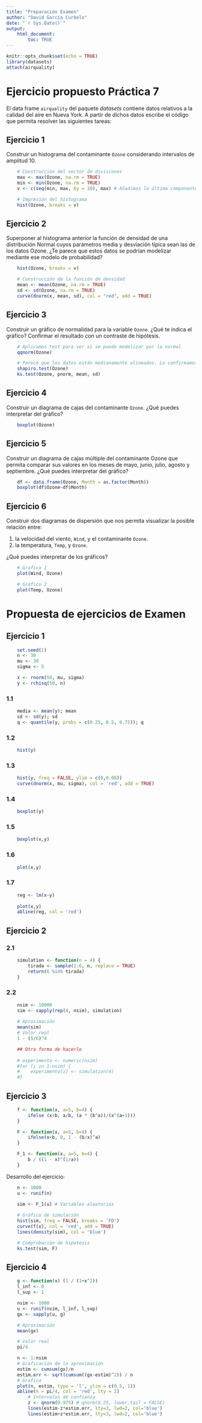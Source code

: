 ```yaml
---
title: "Preparación Examen"
author: "David García Curbelo"
date: "`r Sys.Date()`"
output: 
    html_document:
        toc: TRUE
---
```



```r
knitr::opts_chunk$set(echo = TRUE)
library(datasets)
attach(airquality)
```

# Ejercicio propuesto Práctica 7

El data frame `airquality` del paquete *datasets* contiene datos relativos a la calidad del
aire en Nueva York. A partir de dichos datos escribe el código que permita resolver las
siguientes tareas:

## Ejercicio 1

Construir un histograma del contaminante `Ozone` considerando intervalos de amplitud 10.
```r
    # Construcción del vector de divisiones
    max <- max(Ozone, na.rm = TRUE)
    min <- min(Ozone, na.rm = TRUE)
    v <- c(seq(min, max, by = 10), max) # Añadimos la última componente de la secuencia

    # Impresión del histograma
    hist(Ozone, breaks = v)
```


## Ejercicio 2

Superponer al histograma anterior la función de densidad de una distribución Normal
 cuyos parámetros media y desviación típica sean las de los datos Ozone. ¿Te
parece que estos datos se podrían modelizar mediante ese modelo de probabilidad?

```r
    hist(Ozone, breaks = v)

    # Construcción de la función de densidad
    mean <- mean(Ozone, na.rm = TRUE)
    sd <- sd(Ozone, na.rm = TRUE)
    curve(dnorm(x, mean, sd), col = "red", add = TRUE)
```


## Ejercicio 3

Construir un gráfico de normalidad para la variable `Ozone`. ¿Qué te indica el gráfico?
Confirmar el resultado con un contraste de hipótesis.
```r
    # Aplicamos test para ver si se puede modelizar por la normal
    qqnorm(Ozone)

    # Parece que los datos están medianamente alineados. Lo confirmamos con los test
    shapiro.test(Ozone)
    ks.test(Ozone, pnorm, mean, sd)
```


## Ejercicio 4

Construir un diagrama de cajas del contaminante `Ozone`. ¿Qué puedes interpretar
del gráfico?

```r
    boxplot(Ozone)
```


## Ejercicio 5

Construir un diagrama de cajas múltiple del contaminante Ozone que permita comparar 
sus valores en los meses de mayo, junio, julio, agosto y septiembre. ¿Qué
puedes interpretar del gráfico?
  
```r
    df <- data.frame(Ozone, Month = as.factor(Month))
    boxplot(df$Ozone~df$Month)
```


## Ejercicio 6

Construir dos diagramas de dispersión que nos permita visualizar la posible relación
entre: 

1. la velocidad del viento, `Wind`, y el contaminante `Ozone`.
2. la temperatura, `Temp`, y `Ozone`. 

¿Qué puedes interpretar de los gráficos?

```r
    # Grafico 1
    plot(Wind, Ozone)

    # Grafico 2
    plot(Temp, Ozone)
```



# Propuesta de ejercicios de Examen

## Ejercicio 1

```r
    set.seed(1)
    n <- 30
    mu <- 30
    sigma <- 5

    x <- rnorm(50, mu, sigma)
    y <- rchisq(50, n)
```

### 1.1
```r
    media <- mean(y); mean
    sd <- sd(y); sd
    q <- quantile(y, probs = c(0.25, 0.5, 0.75)); q
```

### 1.2
```r
    hist(y)
```

### 1.3
```r
    hist(y, freq = FALSE, ylim = c(0,0.08))
    curve(dnorm(x, mu, sigma), col = 'red', add = TRUE)
```

### 1.4
```r
    boxplot(y)
```

### 1.5
```r
    boxplot(x,y)
```

### 1.6
```r
    plot(x,y)
```

### 1.7
```r
    reg <- lm(x~y)
    
    plot(x,y)
    abline(reg, col = 'red')
```


## Ejercicio 2

### 2.1
```r
    simulation <- function(n = 4) {
        tirada <- sample(1:6, n, replace = TRUE)
        return(6 %in% tirada)
    }
```

### 2.2
```r
    nsim <- 10000
    sim <- sapply(rep(4, nsim), simulation)
    
    # Aproximación
    mean(sim)
    # Valor real
    1 - (5/6)^4

    ## Otra forma de hacerlo
    
    # experimento <- numeric(nsim)
    #for (i in 1:nsim) {
    #    experimento[i] <- simulation(4)
    #}
```


## Ejercicio 3

```r
    f <- function(x, a=5, b=4) {
        ifelse (x<b, a/b, (a * (b^a))/(x^(a+1)))
    }

    F <- function(x, a=5, b=4) {
        ifelse(x<b, 0, 1 - (b/x)^a)
    }

    F_1 <- function(x, a=5, b=4) {
        b / ((1 - x)^(1/a))
    }
```
Desarrollo del ejercicio:
```r
    n <- 1000
    u <- runif(n)
    
    sim <- F_1(u) # Variables aleatorias

    # Gráfico de simulación
    hist(sim, freq = FALSE, breaks = 'FD')
    curve(f(x), col = 'red', add = TRUE)
    lines(density(sim), col = 'blue')

    # Comprobación de hipotesis
    ks.test(sim, F) 
```


## Ejercicio 4
```r
    g <- function(x) (1 / (1+x^2))
    l_inf <- 0
    l_sup <- 1

    nsim <- 1000
    u <- runif(nsim, l_inf, l_sup)
    gx <- sapply(u, g)

    # Aproximación
    mean(gx)

    # Valor real
    pi/4
```

```r
    n <- 1:nsim
    # Graficación de la aproximación
    estim <- cumsum(gx)/n 
    estim.err <- sqrt(cumsum((gx-estim)^2)) / n
    # Grafica
    plot(n, estim, type = 'l', ylim = c(0.5, 1))
    abline(h = pi/4, col = 'red', lty = 2)
        # Intervalos de confianza
        z <- qnorm(0.975) # qnorm(0.25, lower.tail = FALSE)
        lines(estim-z*estim.err, lty=3, lwd=2, col='blue')
        lines(estim+z*estim.err, lty=3, lwd=2, col='blue')

```
